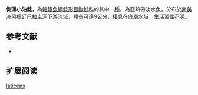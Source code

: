 {{Speciesbox
| name = 側頭小油鯰
| image = 
| image_width = 250px
| status = NE
| status_system = IUCN3.1
| genus = Pimelodella
| species = laticeps
| authority = [[Eigenmann|Eigenmann]], 1917
| synonyms = 
}}

'''側頭小油鯰'''，為[[輻鰭魚綱|輻鰭魚綱]][[鯰形目|鯰形目]][[鼬鯰科|鼬鯰科]]的其中一[[種|種]]，為亞熱帶淡水魚，分布於[[南美洲|南美洲]][[阿根廷|阿根廷]][[巴拉圭河|巴拉圭河]]下游流域，體長可達9公分，棲息在底層水域，生活習性不明。

==参考文献==
*{{FishBase_species|genus=Pimelodella|species=laticeps|year=2015|month=6}}

== 扩展阅读 ==
{{refbegin}}
{{wikispecies-inline|Pimelodella laticeps|側頭小油鯰}}
{{refend}}
{{Taxonbar|from=Q9059765}}

[[Category:小油鯰屬|laticeps]]